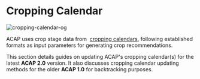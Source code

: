 
# Cropping Calendar

![cropping-calendar-og](https://raw.githubusercontent.com/acaptutorials/acaptutorials.github.io/assets/images/meta/meta_cropping_calendar.png)

ACAP uses crop stage data from  [cropping calendars](http://www.knowledgebank.irri.org/step-by-step-production/pre-planting/crop-calendar), following established formats as input parameters for generating crop recommendations.

This section details guides on updating ACAP's cropping calendar(s) for the latest **ACAP 2.0** version. It also discusses cropping calendar updating methods for the older **ACAP 1.0** for backtracking purposes.

<br />

<Cards>
  <Card title="ACAP 1.0 Cropping Calendar" href="/post-installation/cropping-calendar/calendar-v1" />
  <Card title="ACAP 2.0 Cropping Calendar" href="/post-installation/cropping-calendar/calendar-v2" />
</Cards>
